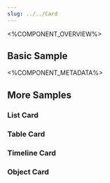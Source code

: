 ```yaml
---
slug: ../../Card
---
```



<%COMPONENT_OVERVIEW%>

## Basic Sample
<Basic />

<%COMPONENT_METADATA%>

## More Samples

### List Card
<WithList />

### Table Card
<WithTable />

### Timeline Card
<WithTimeline />

### Object Card
<MoreCards />